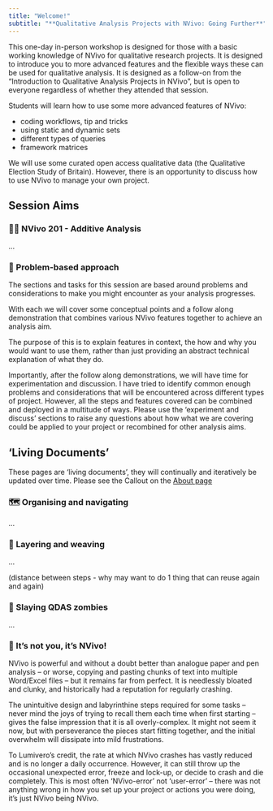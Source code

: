 ```yaml
---
title: "Welcome!"
subtitle: "**Qualitative Analysis Projects with NVivo: Going Further**"
---
```


::: {.callout-note title="Session Brief"}
This one-day in-person workshop is designed for those with a basic working knowledge of NVivo for qualitative research projects. It is designed to introduce you to more advanced features and the flexible ways these can be used for qualitative analysis. It is designed as a follow-on from the "Introduction to Qualitative Analysis Projects in NVivo", but is open to everyone regardless of whether they attended that session.

Students will learn how to use some more advanced features of NVivo:

- coding workflows, tip and tricks
- using static and dynamic sets
- different types of queries
- framework matrices

We will use some curated open access qualitative data (the Qualitative Election Study of Britain). However, there is an opportunity to discuss how to use NVivo to manage your own project.
:::

## Session Aims

### 🧑‍🎓 NVivo 201 - Additive Analysis

...

### 🤔 Problem-based approach

The sections and tasks for this session are based around problems and considerations to make you might encounter as your analysis progresses.

With each we will cover some conceptual points and a follow along demonstration that combines various NVivo features together to achieve an analysis aim.

The purpose of this is to explain features in context, the how and why you would want to use them, rather than just providing an abstract technical explanation of what they do.

Importantly, after the follow along demonstrations, we will have time for experimentation and discussion. I have tried to identify common enough problems and considerations that will be encountered across different types of project. However, all the steps and features covered can be combined and deployed in a multitude of ways. Please use the 'experiment and discuss' sections to raise any questions about how what we are covering could be applied to your project or recombined for other analysis aims.

::: {.callout-important}
## 'Living Documents'

These pages are 'living documents', they will continually and iteratively be updated over time. Please see the Callout on the [About page](about.qmd#living-documents) 

:::




### 🗺️ Organising and navigating

...

### 🧶 Layering and weaving

...

(distance between steps - why may want to do 1 thing that can reuse again and again)

### 🧟 Slaying QDAS zombies

...

### 🤢 It's not you, it's NVivo!

NVivo is powerful and without a doubt better than analogue paper and pen analysis -- or worse, copying and pasting chunks of text into multiple Word/Excel files -- but it remains far from perfect. It is needlessly bloated and clunky, and historically had a reputation for regularly crashing.

The unintuitive design and labyrinthine steps required for some tasks -- never mind the joys of trying to recall them each time when first starting -- gives the false impression that it is all overly-complex. It might not seem it now, but with perseverance the pieces start fitting together, and the initial overwhelm will dissipate into mild frustrations.

To Lumivero's credit, the rate at which NVivo crashes has vastly reduced and is no longer a daily occurrence. However, it can still throw up the occasional unexpected error, freeze and lock-up, or decide to crash and die completely. This is most often 'NVivo-error' not 'user-error' -- there was not anything wrong in how you set up your project or actions you were doing, it's just NVivo being NVivo.